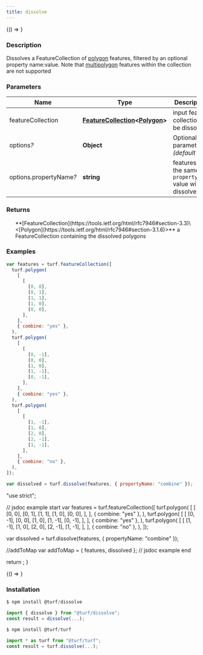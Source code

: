```yaml
---
title: dissolve
---
```



<!-- Expose turf as global var for experimenting in the browser console -->

<BrowserOnly>{() => <WindowTurfGlobal turf={turf} />}</BrowserOnly>

### Description

Dissolves a FeatureCollection of [polygon](polygon) features, filtered by an optional property name:value.
Note that [multipolygon](https://tools.ietf.org/html/rfc7946#section-3.1.7) features within the collection are not supported

### Parameters

| Name                         | Type                                                                                                                                    | Description                                                    |
| ---------------------------- | --------------------------------------------------------------------------------------------------------------------------------------- | -------------------------------------------------------------- |
| featureCollection            | **[FeatureCollection](https://tools.ietf.org/html/rfc7946#section-3.3)\<[Polygon](https://tools.ietf.org/html/rfc7946#section-3.1.6)>** | input feature collection to be dissolved                       |
| options<i>?</i>              | **Object**                                                                                                                              | Optional parameters _(default \{})_                            |
| options.propertyName<i>?</i> | **string**                                                                                                                              | features with the same `propertyName` value will be dissolved. |

### Returns

<ul>
  **[FeatureCollection](https://tools.ietf.org/html/rfc7946#section-3.3)\<[Polygon](https://tools.ietf.org/html/rfc7946#section-3.1.6)>** a FeatureCollection containing the dissolved polygons

</ul>

### Examples

```javascript
var features = turf.featureCollection([
  turf.polygon(
    [
      [
        [0, 0],
        [0, 1],
        [1, 1],
        [1, 0],
        [0, 0],
      ],
    ],
    { combine: "yes" },
  ),
  turf.polygon(
    [
      [
        [0, -1],
        [0, 0],
        [1, 0],
        [1, -1],
        [0, -1],
      ],
    ],
    { combine: "yes" },
  ),
  turf.polygon(
    [
      [
        [1, -1],
        [1, 0],
        [2, 0],
        [2, -1],
        [1, -1],
      ],
    ],
    { combine: "no" },
  ),
]);

var dissolved = turf.dissolve(features, { propertyName: "combine" });
```

  "use strict";

// jsdoc example start
var features = turf.featureCollection([
turf.polygon(
[
[
[0, 0],
[0, 1],
[1, 1],
[1, 0],
[0, 0],
],
],
{ combine: "yes" },
),
turf.polygon(
[
[
[0, -1],
[0, 0],
[1, 0],
[1, -1],
[0, -1],
],
],
{ combine: "yes" },
),
turf.polygon(
[
[
[1, -1],
[1, 0],
[2, 0],
[2, -1],
[1, -1],
],
],
{ combine: "no" },
),
]);

var dissolved = turf.dissolve(features, { propertyName: "combine" });

//addToMap
var addToMap = { features, dissolved };
// jsdoc example end

return <ExampleMap addToMap={addToMap} />;
}

<!-- prettier-ignore -->
<BrowserOnly>{() => <Map0 />}</BrowserOnly>

### Installation

```javascript
$ npm install @turf/dissolve

import { dissolve } from "@turf/dissolve";
const result = dissolve(...);
```

```javascript
$ npm install @turf/turf

import * as turf from "@turf/turf";
const result = turf.dissolve(...);
```
